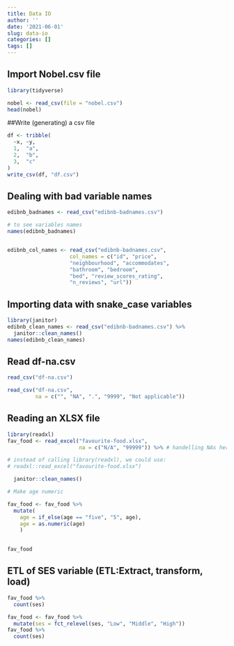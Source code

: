 ```yaml
---
title: Data IO
author: ''
date: '2021-06-01'
slug: data-io
categories: []
tags: []
---
```


## Import Nobel.csv file

```r

library(tidyverse)

nobel <- read_csv(file = "nobel.csv")
head(nobel)

```

##Write (generating) a csv file

```r

df <- tribble(
  ~x, ~y,
  1,  "a",
  2,  "b",
  3,  "c"
)
write_csv(df, "df.csv")

```







## Dealing with bad variable names

```r
edibnb_badnames <- read_csv("edibnb-badnames.csv")

# to see variables names
names(edibnb_badnames)


edibnb_col_names <- read_csv("edibnb-badnames.csv",
                    col_names = c("id", "price", 
                    "neighbourhood", "accommodates",
                    "bathroom", "bedroom", 
                    "bed", "review_scores_rating", 
                    "n_reviews", "url"))

```

## Importing data with snake_case variables

```r
library(janitor)
edibnb_clean_names <- read_csv("edibnb-badnames.csv") %>%
  janitor::clean_names()
names(edibnb_clean_names)

```

## Read df-na.csv

```r
read_csv("df-na.csv")

read_csv("df-na.csv", 
         na = c("", "NA", ".", "9999", "Not applicable"))

```

## Reading an XLSX file

```r

library(readxl)
fav_food <- read_excel("favourite-food.xlsx",
                       na = c("N/A", "99999")) %>% # handelling NAs here

# instead of calling library(readxl), we could use:
# readxl::read_excel("favourite-food.xlsx")

  janitor::clean_names()

# Make age numeric

fav_food <- fav_food %>%
  mutate(
    age = if_else(age == "five", "5", age),
    age = as.numeric(age)
    )

  
fav_food

```

## ETL of SES variable (ETL:Extract, transform, load)

```r

fav_food %>%
  count(ses)

fav_food <- fav_food %>%
  mutate(ses = fct_relevel(ses, "Low", "Middle", "High"))
fav_food %>%
  count(ses)

```

